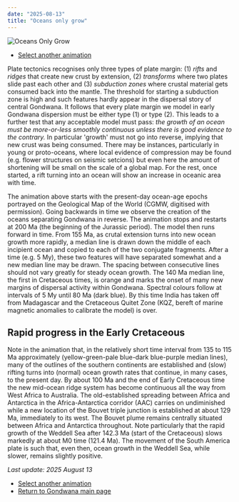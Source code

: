 ```yaml
---
date: "2025-08-13"
title: "Oceans only grow"
---
```


![Oceans Only Grow](./assets/OceansSteadily.gif)

 * [Select another animation](../animations)

Plate tectonics recognises only three types of plate margin: (1) *rifts* and *ridges* that create new crust by extension, (2) *transforms* where two plates slide past
each other and (3) *subduction zones* where crustal material gets consumed back into the mantle. The threshold for starting a subduction zone is high and such
features hardly appear in the dispersal story of central Gondwana. It follows that every plate margin we model in early Gondwana dispersion must be either type (1) or type
(2). This leads to a further test that any acceptable model must pass: *the growth of an ocean must be more-or-less smoothly continuous unless there is good evidence
to the contrary.* In particular 'growth' must not go into reverse, implying that new crust was being consumed.  There may be instances, particularly in young or 
proto-oceans, where local evidence of compression may be found (e.g. flower structures on seismic setcions) but even here the amount of shortening will be small on the 
scale of a global map. For the rest, once started, a rift turning into an ocean will show an increase in oceanic area with time.

The animation above starts with the present-day ocean-age epochs portrayed on the Geological Map of the World (CGMW, digitised with permission). Going backwards in time we
observe the creation of the oceans separating Gondwana in reverse. The animation stops and restarts at 200 Ma (the beginning of the Jurassic period). The model then runs forward in time. From 155 Ma, as crutal extension turns into 
new ocean growth more rapidly, a median line is drawn down the middle of each incipient ocean and copied to each of the two conjugate fragments. After a time (e.g.
5 My), these two features will have separated somewhat and a new median line may be drawn. The spacing between consecutive lines should not vary greatly for steady
ocean growth. The 140 Ma median line, the first in Cretaceous times, is orange and marks the onset of many new margins of dispersal activity within Gondwana. Spectral
colours follow at intervals of 5 My until 80 Ma (dark blue). By this time India has taken off
from Madagascar and the Cretaceous Quitet Zone (KQZ, bereft of marine magnetic anomalies to calibrate the model) is over. 

## Rapid progress in the Early Cretaceous

Note in the animation that, in the relatively short time interval from 135 to 115 Ma approximately (yellow-green-pale blue-dark blue-purple median lines), many of the outlines of the
southern continents are established and (slow) rifting turns into (normal) ocean growth rates that continue, in many cases, to the present day. By about 100 Ma and the
end of Early Cretaceous time the new mid-ocean ridge system has become continuous all the way from West Africa to Australia.  The old-established spreading between Africa and
Antarctica in the Africa-Antarctica corridor (AAC) carries on undiminished while a new location of the Bouvet triple junction is established at about 129 Ma, immediately to its west.  The Bouvet plume remains centrally situated
between Africa and Antarctica throughout. Note particularly that the rapid growth of the Weddell Sea after 142.3 Ma (start of the Cretaceous) slows markedly at about
M0 time (121.4 Ma).  The movement of the South America plate is such that, even then, ocean growth in the Weddell Sea, while slower, remains slightly positive.
 
 *Last update: 2025 August 13*
 
 
 * [Select another animation](../animations)
 * [Return to Gondwana main page](../../gondwana)


